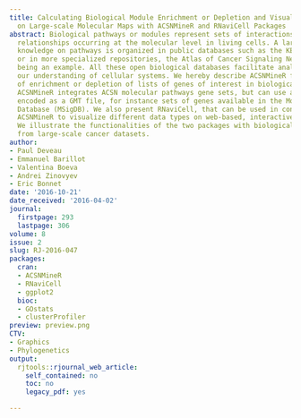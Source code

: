 ```yaml
---
title: Calculating Biological Module Enrichment or Depletion and Visualizing Data
  on Large-scale Molecular Maps with ACSNMineR and RNaviCell Packages
abstract: Biological pathways or modules represent sets of interactions or functional
  relationships occurring at the molecular level in living cells. A large body of
  knowledge on pathways is organized in public databases such as the KEGG, Reactome,
  or in more specialized repositories, the Atlas of Cancer Signaling Network (ACSN)
  being an example. All these open biological databases facilitate analyses, improving
  our understanding of cellular systems. We hereby describe ACSNMineR for calculation
  of enrichment or depletion of lists of genes of interest in biological pathways.
  ACSNMineR integrates ACSN molecular pathways gene sets, but can use any gene set
  encoded as a GMT file, for instance sets of genes available in the Molecular Signatures
  Database (MSigDB). We also present RNaviCell, that can be used in conjunction with
  ACSNMineR to visualize different data types on web-based, interactive ACSN maps.
  We illustrate the functionalities of the two packages with biological data taken
  from large-scale cancer datasets.
author:
- Paul Deveau
- Emmanuel Barillot
- Valentina Boeva
- Andrei Zinovyev
- Eric Bonnet
date: '2016-10-21'
date_received: '2016-04-02'
journal:
  firstpage: 293
  lastpage: 306
volume: 8
issue: 2
slug: RJ-2016-047
packages:
  cran:
  - ACSNMineR
  - RNaviCell
  - ggplot2
  bioc:
  - GOstats
  - clusterProfiler
preview: preview.png
CTV:
- Graphics
- Phylogenetics
output:
  rjtools::rjournal_web_article:
    self_contained: no
    toc: no
    legacy_pdf: yes

---
```

